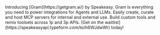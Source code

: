 
<Callout title="Gram AI by Speakeasy">
  Introducing [Gram](https://getgram.ai/) by Speakeasy. Gram is everything you
  need to power integrations for Agents and LLMs. Easily create, curate and host
  MCP servers for internal and external use. Build custom tools and remix
  toolsets across 1p and 3p APIs. [Get on the
  waitlist](https://speakeasyapi.typeform.com/to/h6WJdwWr) today!
</Callout>
